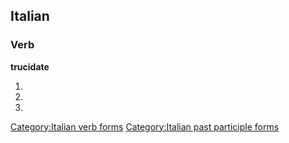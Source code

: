 ==Italian==

===Verb===
'''trucidate'''

# {{form of|[[second-person|Second-person]] [[plural]] [[present tense]]|[[trucidare#Italian|trucidare]]|lang=Italian}}
# {{form of|Second-person plural [[imperative]]|trucidare#Italian|trucidare|lang=Italian}}
# {{form of|[[feminine|Feminine]] plural|[[trucidato]]}}

[[Category:Italian verb forms]]
[[Category:Italian past participle forms]]